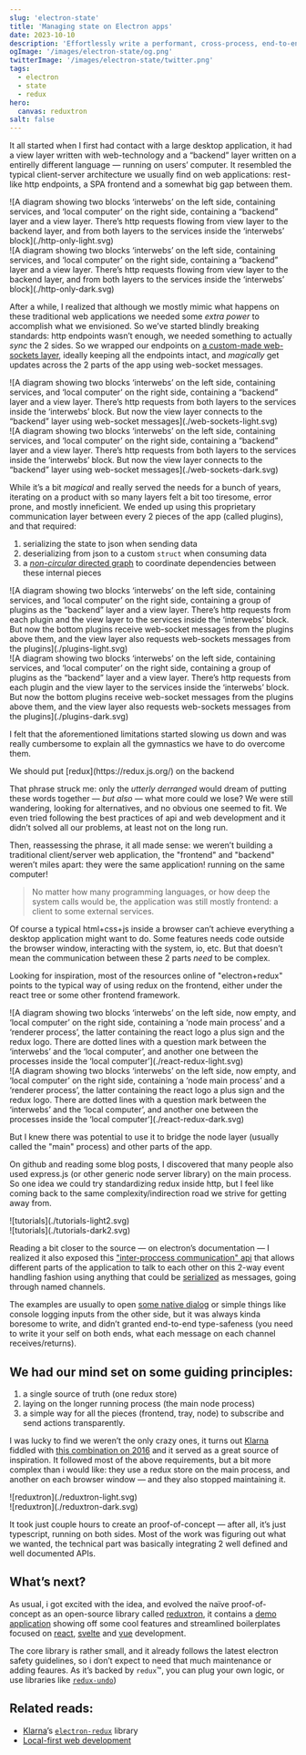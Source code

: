 ```yaml
---
slug: 'electron-state'
title: 'Managing state on Electron apps'
date: 2023-10-10
description: 'Effortlessly write a performant, cross-process, end-to-end type-safe store for electron on a familiar way'
ogImage: '/images/electron-state/og.png'
twitterImage: '/images/electron-state/twitter.png'
tags:
  - electron
  - state
  - redux
hero:
  canvas: reduxtron
salt: false
---
```



<TextSlice>

It all started when I first had contact with a large desktop application, it had a view layer written with web-technology and a “backend” layer written on a entirelly different language — running on users’ computer. It resembled the typical client-server architecture we usually find on web applications: rest-like http endpoints, a SPA frontend and a somewhat big gap between them.

<div class='dark:hidden'>
    ![A diagram showing two blocks ‘interwebs’ on the left side, containing services, and ‘local computer’ on the right side, containing a “backend” layer and a view layer. There’s http requests flowing from view layer to the backend layer, and from both layers to the services inside the ‘interwebs’ block](./http-only-light.svg)
</div>
<div aria-hidden='true' class='hidden dark:block'>
    ![A diagram showing two blocks ‘interwebs’ on the left side, containing services, and ‘local computer’ on the right side, containing a “backend” layer and a view layer. There’s http requests flowing from view layer to the backend layer, and from both layers to the services inside the ‘interwebs’ block](./http-only-dark.svg)
</div>

After a while, I realized that although we mostly mimic what happens on these traditional web applications we needed some _extra power_ to accomplish what we envisioned. So we’ve started blindly breaking standards: http endpoints wasn’t enough, we needed something to actually *sync* the 2 sides. So we wrapped our endpoints on [a custom-made web-sockets layer](https://technology.riotgames.com/news/under-hood-league-client%E2%80%99s-hextech-ui#:~:text=DATA%20SYNCHRONIZATION), ideally keeping all the endpoints intact, and _magically_ get updates across the 2 parts of the app using web-socket messages.

<div class='dark:hidden'>
    ![A diagram showing two blocks ‘interwebs’ on the left side, containing services, and ‘local computer’ on the right side, containing a “backend” layer and a view layer. There’s http requests from both layers to the services inside the ‘interwebs’ block. But now the view layer connects to the “backend” layer using web-socket messages](./web-sockets-light.svg)
</div>
<div aria-hidden='true' class='hidden dark:block'>
    ![A diagram showing two blocks ‘interwebs’ on the left side, containing services, and ‘local computer’ on the right side, containing a “backend” layer and a view layer. There’s http requests from both layers to the services inside the ‘interwebs’ block. But now the view layer connects to the “backend” layer using web-socket messages](./web-sockets-dark.svg)
</div>

While it’s a bit *magical* and really served the needs for a bunch of years, iterating on a product with so many layers felt a bit too tiresome, error prone, and mostly inneficient. We ended up using this proprietary communication layer between every 2 pieces of the app (called plugins), and that required:

1. serializing the state to json when sending data
1. deserializing from json to a custom `struct` when consuming data
1. a [_non-circular_ directed graph](https://en.wikipedia.org/wiki/Directed_acyclic_graph) to coordinate dependencies between these internal pieces

<div class='dark:hidden'>
    ![A diagram showing two blocks ‘interwebs’ on the left side, containing services, and ‘local computer’ on the right side, containing a group of plugins as the “backend” layer and a view layer. There’s http requests from each plugin and the view layer to the services inside the ‘interwebs’ block. But now the bottom plugins receive web-socket messages from the plugins above them, and the view layer also requests web-sockets messages from the plugins](./plugins-light.svg)
</div>
<div aria-hidden='true' class='hidden dark:block'>
    ![A diagram showing two blocks ‘interwebs’ on the left side, containing services, and ‘local computer’ on the right side, containing a group of plugins as the “backend” layer and a view layer. There’s http requests from each plugin and the view layer to the services inside the ‘interwebs’ block. But now the bottom plugins receive web-socket messages from the plugins above them, and the view layer also requests web-sockets messages from the plugins](./plugins-dark.svg)
</div>

I felt that the aforementioned limitations started slowing us down and was really cumbersome to explain all the gymnastics we have to do overcome them.

</TextSlice>

<QuoteSlice author='A co-worker once joked'>
    We should put [redux](https://redux.js.org/) on the backend
</QuoteSlice>

<TextSlice>

That phrase struck me: only the _utterly derranged_ would dream of putting these words together — _but also_ — what more could we lose? We were still wandering, looking for alternatives, and no obvious one seemed to fit. We even tried following the best practices of api and web development and it didn’t solved all our problems, at least not on the long run.

Then, reassessing the phrase, it all made sense: we weren’t building a traditional client/server web application, the "frontend" and "backend" weren’t miles apart: they were the same application! running on the same computer!

> No matter how many programming languages, or how deep the system calls would be, the application was still mostly frontend: a client to some external services.

Of course a typical html+css+js inside a browser can’t achieve everything a desktop application might want to do. Some features needs code outside the browser window, interacting with the system, io, etc. But that doesn’t mean the communication between these 2 parts *need* to be complex.

Looking for inspiration, most of the resources online of "electron+redux" points to the typical way of using redux on the frontend, either under the react tree or some other frontend framework.

<div class='dark:hidden'>
    ![A diagram showing two blocks ‘interwebs’ on the left side, now empty, and ‘local computer’ on the right side, containing a ‘node main process’ and a ‘renderer process’, the latter containing the react logo a plus sign and the redux logo. There are dotted lines with a question mark between the ‘interwebs’ and the ‘local computer’, and another one between the processes inside the ‘local computer’](./react-redux-light.svg)
</div>
<div aria-hidden='true' class='hidden dark:block'>
    ![A diagram showing two blocks ‘interwebs’ on the left side, now empty, and ‘local computer’ on the right side, containing a ‘node main process’ and a ‘renderer process’, the latter containing the react logo a plus sign and the redux logo. There are dotted lines with a question mark between the ‘interwebs’ and the ‘local computer’, and another one between the processes inside the ‘local computer’](./react-redux-dark.svg)
</div>

</TextSlice>

<TextSlice>

But I knew there was potential to use it to bridge the node layer (usually called the "main" process) and other parts of the app.

On github and reading some blog posts, I discovered that many people also used express.js (or other generic node server library) on the main process. So one idea we could try standardizing redux inside http, but I feel like coming back to the same complexity/indirection road we strive for getting away from.

<div class='dark:hidden'>
    ![tutorials](./tutorials-light2.svg)
</div>
<div aria-hidden='true' class='hidden dark:block'>
    ![tutorials](./tutorials-dark2.svg)
</div>

Reading a bit closer to the source — on electron’s documentation — I realized it also exposed this ["inter-proccess communication" api](https://electronjs.org/docs/latest/api/ipc-main) that allows different parts of the application to talk to each other on this 2-way event handling fashion using anything that could be [serialized](https://developer.mozilla.org/en-US/docs/Web/API/Web_Workers_API/Structured_clone_algorithm) as messages, going through named channels.

The examples are usually to open [some native dialog](https://electronjs.org/docs/latest/tutorial/ipc#pattern-2-renderer-to-main-two-way) or simple things like console logging inputs from the other side, but it was always kinda boresome to write, and didn’t granted end-to-end type-safeness (you need to write it your self on both ends, what each message on each channel receives/returns).

</TextSlice>

<TextSlice>

## We had our mind set on some guiding principles:
1. a single source of truth (one redux store)
1. laying on the longer running process (the main node process)
1. a simple way for all the pieces (frontend, tray, node) to subscribe and send actions transparently.

I was lucky to find we weren’t the only crazy ones, it turns out [Klarna](https://klarna.com/) fiddled with [this combination on 2016](https://github.com/klarna/electron-redux) and it served as a great source of inspiration. It followed most of the above requirements, but a bit more complex than i would like: they use a redux store on the main process, and another on each browser window — and they also stopped maintaining it.

<div class='dark:hidden'>
    ![reduxtron](./reduxtron-light.svg)
</div>
<div aria-hidden='true' class='hidden dark:block'>
    ![reduxtron](./reduxtron-dark.svg)
</div>

It took just couple hours to create an proof-of-concept — after all, it’s just typescript, running on both sides. Most of the work was figuring out what we wanted, the technical part was basically integrating 2 well defined and well documented APIs.

</TextSlice>

<TextSlice>

## What’s next?

As usual, i got excited with the idea, and evolved the naïve proof-of-concept as an open-source library called [reduxtron](https://github.com/vitordino/reduxtron), it contains a [demo application](https://github.com/vitordino/reduxtron/tree/main/packages/demo) showing off some cool features and streamlined boilerplates focused on [react](https://github.com/vitordino/reduxtron/tree/main/packages/boilerplate-react), [svelte](https://github.com/vitordino/reduxtron/tree/main/packages/boilerplate-svelte) and [vue](https://github.com/vitordino/reduxtron/tree/main/packages/boilerplate-vue) development.

The core library is rather small, and it already follows the latest electron safety guidelines, so i don’t expect to need that much maintenance or adding feaures. As it’s backed by `redux`™, you can plug your own logic, or use libraries like [`redux-undo`](https://github.com/omnidan/redux-undo))

</TextSlice>

<TextSlice>

## Related reads:

* [Klarna](https://klarna.com/)’s [`electron-redux`](https://github.com/klarna/electron-redux) library
* [Local-first web development](https://localfirstweb.dev/)

</TextSlice>
